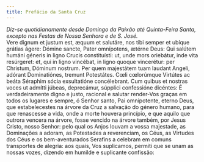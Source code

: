 ```yaml
---
title: Prefácio da Santa Cruz
---
```


<em>
  Diz-se quotidianamente desde Domingo da Paixão até Quinta-Feira Santa, excepto
  nas Festas de Nossa Senhora e de S. José.
</em>

<div class="grid grid-cols-2 gap-5">
  <span class="col-6 dropcaps text-justify">
    Vere dignum et justum est, æquum et salutáre, nos tibi semper et ubíque
    grátias ágere: Dómine sancte, Pater omnípotens, ætérne Deus: Qui salútem
    humáni géneris in ligno Crucis constituísti: ut, unde mors oriebátur, inde
    vita resúrgeret: et, qui in ligno vincébat, in ligno quoque vincerétur: per
    Christum, Dóminum nostrum. Per quem majestátem tuam laudant Angeli, adórant
    Dominatiónes, tremunt Potestátes. Cœli cœlorúmque Virtútes ac beáta Séraphim
    sócia exsultatióne concélebrant. Cum quibus et nostras voces ut admítti
    júbeas, deprecámur, súpplici confessióne dicéntes:
  </span>
  <span class="col-6 dropcaps text-justify">
    É verdadeiramente digno e justo, racional e salutar render-Vos graças em
    todos os lugares e sempre, ó Senhor santo, Pai omnipotente, eterno Deus, que
    estabelecestes na árvore da Cruz a salvação do género humano, para que
    renascesse a vida, onde a morte houvera princípio, e que aquilo que outrora
    vencera na árvore, fosse vencido na árvore também, por Jesus Cristo, nosso
    Senhor: pelo qual os Anjos louvam a vossa majestade, as Dominações a adoram,
    as Potestades a reverenciam, os Céus, as Virtudes dos Céus e os
    bem-aventurados Serafins a celebram em comuns transportes de alegria: aos
    quais, Vos suplicamos, permiti que se unam as nossas vozes, dizendo em
    humilde e suplicante confissão:
  </span>
</div>
